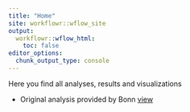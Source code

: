 ```yaml
---
title: "Home"
site: workflowr::wflow_site
output:
  workflowr::wflow_html:
    toc: false
editor_options:
  chunk_output_type: console
---
```



Here you find all analyses, results and visualizations


* Original analysis provided by Bonn [view](00_Original_Analysis.html)


